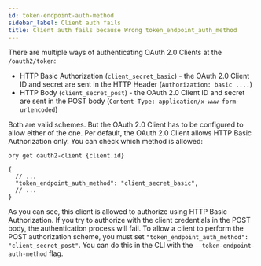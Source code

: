 ```yaml
---
id: token-endpoint-auth-method
sidebar_label: Client auth fails
title: Client auth fails because Wrong token_endpoint_auth_method
---
```


There are multiple ways of authenticating OAuth 2.0 Clients at the `/oauth2/token`:

- HTTP Basic Authorization (`client_secret_basic`) - the OAuth 2.0 Client ID and secret are sent in the HTTP Header
  (`Authorization: basic ....`)
- HTTP Body (`client_secret_post`) - the OAuth 2.0 Client ID and secret are sent in the POST body
  (`Content-Type: application/x-www-form-urlencoded`)

Both are valid schemes. But the OAuth 2.0 Client has to be configured to allow either of the one. Per default, the OAuth 2.0
Client allows HTTP Basic Authorization only. You can check which method is allowed:

```shell
ory get oauth2-client {client.id}

{
  // ...
  "token_endpoint_auth_method": "client_secret_basic",
  // ...
}
```

As you can see, this client is allowed to authorize using HTTP Basic Authorization. If you try to authorize with the client
credentials in the POST body, the authentication process will fail. To allow a client to perform the POST authorization scheme,
you must set `"token_endpoint_auth_method": "client_secret_post"`. You can do this in the CLI with the
`--token-endpoint-auth-method` flag.
